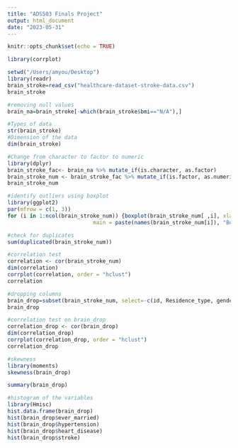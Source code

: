 ```yaml
---
title: "ADS503 Finals Project"
output: html_document
date: "2023-05-31"
---
```


```r
knitr::opts_chunk$set(echo = TRUE)
```
```r
library(corrplot)
```

```r
setwd("/Users/amyou/Desktop")
library(readr)
brain_stroke=read_csv("healthcare-dataset-stroke-data.csv")
brain_stroke
```
```r
#removing null values
brain_na=brain_stroke[-which(brain_stroke$bmi=="N/A"),]
```

```r
#Types of data
str(brain_stroke)
#Dimension of the data
dim(brain_stroke)
```
```r
#Change from character to factor to numeric
library(dplyr)
brain_stroke_fac<- brain_na %>% mutate_if(is.character, as.factor)
brain_stroke_num <- brain_stroke_fac %>% mutate_if(is.factor, as.numeric)
brain_stroke_num
```
```r
#identify outliers using boxplot
library(ggplot2)
par(mfrow = c(1, 3))
for (i in 1:ncol(brain_stroke_num)) {boxplot(brain_stroke_num[ ,i], xlab = names(brain_stroke_num[i]),
                           main = paste(names(brain_stroke_num[i]), "Boxplot"))}
```
```r
#check for duplicates
sum(duplicated(brain_stroke_num))
```

```r
#correlation test
correlation <- cor(brain_stroke_num)
dim(correlation)
corrplot(correlation, order = "hclust")
correlation
```
```r
#dropping columns
brain_drop=subset(brain_stroke_num, select=-c(id, Residence_type, gender, bmi))
brain_drop
```
```r
#correlation test on brain_drop
correlation_drop <- cor(brain_drop)
dim(correlation_drop)
corrplot(correlation_drop, order = "hclust")
correlation_drop
```
```r
#skewness
library(moments)
skewness(brain_drop)
```
```r
summary(brain_drop)
```
```r
#histogram of the variables
library(Hmisc)
hist.data.frame(brain_drop)
hist(brain_drop$ever_married)
hist(brain_drop$hypertension)
hist(brain_drop$heart_disease)
hist(brain_drop$stroke)
```


